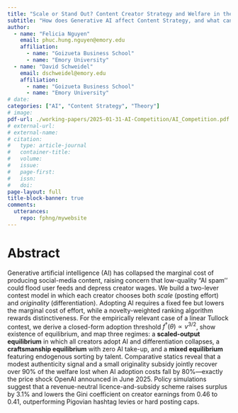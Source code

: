 ```yaml
---
title: "Scale or Stand Out? Content Creator Strategy and Welfare in the Age of Generative AI Content"
subtitle: "How does Generative AI affect Content Strategy, and what can platforms do?"
author: 
  - name: "Felicia Nguyen"
    email: phuc.hung.nguyen@emory.edu
    affiliation:
      - name: "Goizueta Business School"
      - name: "Emory University"
  - name: "David Schweidel"
    email: dschweidel@emory.edu
    affiliation:
      - name: "Goizueta Business School"
      - name: "Emory University"
# date:
categories: ["AI", "Content Strategy", "Theory"]
# image: 
pdf-url: ./working-papers/2025-01-31-AI-Competition/AI_Competition.pdf
# external-url:
# external-name:
# citation:
#   type: article-journal
#   container-title: 
#   volume: 
#   issue:
#   page-first:
#   issn:
#   doi:
page-layout: full
title-block-banner: true
comments:
  utterances:
    repo: fphng/mywebsite
---
```


# Abstract

Generative artificial intelligence (AI) has collapsed the marginal cost of producing social-media content, raising concern that low-quality “AI spam’’ could flood user feeds and depress creator wages.  We build a two-lever contest model in which each creator chooses both *scale* (posting effort) and *originality* (differentiation).  Adopting AI requires a fixed fee but lowers the marginal cost of effort, while a novelty-weighted ranking algorithm rewards distinctiveness.  For the empirically relevant case of a linear Tullock contest, we derive a closed-form adoption threshold $f^{\dagger}(\theta)\propto v^{3/2}$, show existence of equilibrium, and map three regimes: a **scaled-output equilibrium** in which all creators adopt AI and differentiation collapses, a **craftsmanship equilibrium** with zero AI take-up, and a **mixed equilibrium** featuring endogenous sorting by talent.  Comparative statics reveal that a modest authenticity signal and a small originality subsidy jointly recover over 90\% of the welfare lost when AI adoption costs fall by 80\%—exactly the price shock OpenAI announced in June 2025. Policy simulations suggest that a revenue-neutral licence-and-subsidy scheme raises surplus by 3.1\% and lowers the Gini coefficient on creator earnings from 0.46 to 0.41, outperforming Pigovian hashtag levies or hard posting caps.